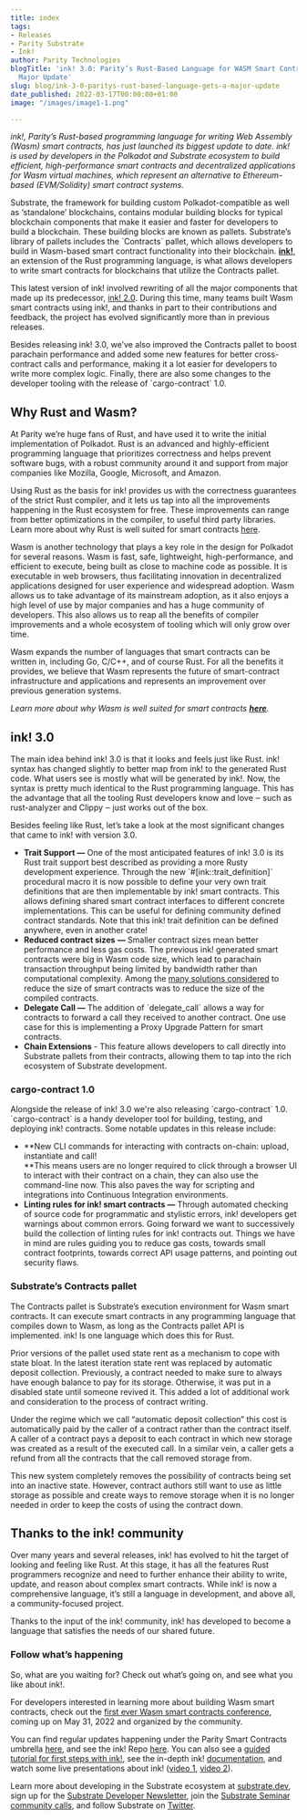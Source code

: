 ```yaml
---
title: index
tags:
- Releases
- Parity Substrate
- Ink!
author: Parity Technologies
blogTitle: 'ink! 3.0: Parity’s Rust-Based Language for WASM Smart Contracts Gets a
  Major Update'
slug: blog/ink-3-0-paritys-rust-based-language-gets-a-major-update
date_published: 2022-03-17T00:00:00+01:00
image: "/images/image1-1.png"

---
```

_ink!, Parity’s Rust-based programming language for writing Web Assembly (Wasm) smart contracts, has just launched its biggest update to date. ink! is used by developers in the Polkadot and Substrate ecosystem to build efficient, high-performance smart contracts and decentralized applications for Wasm virtual machines, which represent an alternative to Ethereum-based (EVM/Solidity) smart contract systems._

Substrate, the framework for building custom Polkadot-compatible as well as ‘standalone’ blockchains, contains modular building blocks for typical blockchain components that make it easier and faster for developers to build a blockchain. These building blocks are known as pallets. Substrate’s library of pallets includes the \`Contracts\` pallet, which allows developers to build in Wasm-based smart contract functionality into their blockchain. [**ink!**](https://github.com/paritytech/ink), an extension of the Rust programming language, is what allows developers to write smart contracts for blockchains that utilize the Contracts pallet.

This latest version of ink! involved rewriting of all the major components that made up its predecessor, [ink! 2.0](https://www.parity.io/blog/write-wasm-smart-contracts-with-ink-2-0/). During this time, many teams built Wasm smart contracts using ink!, and thanks in part to their contributions and feedback, the project has evolved significantly more than in previous releases.

Besides releasing ink! 3.0, we’ve also improved the Contracts pallet to boost parachain performance and added some new features for better cross-contract calls and performance, making it a lot easier for developers to write more complex logic. Finally, there are also some changes to the developer tooling with the release of \`cargo-contract\` 1.0.

## Why Rust and Wasm?

At Parity we’re huge fans of Rust, and have used it to write the initial implementation of Polkadot. Rust is an advanced and highly-efficient programming language that prioritizes correctness and helps prevent software bugs, with a robust community around it and support from major companies like Mozilla, Google, Microsoft, and Amazon.

Using Rust as the basis for ink! provides us with the correctness guarantees of the strict Rust compiler, and it lets us tap into all the improvements happening in the Rust ecosystem for free. These improvements can range from better optimizations in the compiler, to useful third party libraries. Learn more about why Rust is well suited for smart contracts [here](https://paritytech.github.io/ink-docs/why-rust-for-smart-contracts).

Wasm is another technology that plays a key role in the design for Polkadot for several reasons. Wasm is fast, safe, lightweight, high-performance, and efficient to execute, being built as close to machine code as possible. It is executable in web browsers, thus facilitating innovation in decentralized applications designed for user experience and widespread adoption. Wasm allows us to take advantage of its mainstream adoption, as it also enjoys a high level of use by major companies and has a huge community of developers. This also allows us to reap all the benefits of compiler improvements and a whole ecosystem of tooling which will only grow over time.

Wasm expands the number of languages that smart contracts can be written in, including Go, C/C++, and of course Rust. For all the benefits it provides, we believe that Wasm represents the future of smart-contract infrastructure and applications and represents an improvement over previous generation systems. 

_Learn more about why Wasm is well suited for smart contracts_ [**_here_**](https://paritytech.github.io/ink-docs/why-webassembly-for-smart-contracts)_._

## ink! 3.0

The main idea behind ink! 3.0 is that it looks and feels just like Rust. ink! syntax has changed slightly to better map from ink! to the generated Rust code. What users see is mostly what will be generated by ink!. Now, the syntax is pretty much identical to the Rust programming language. This has the advantage that all the tooling Rust developers know and love ‒ such as rust-analyzer and Clippy ‒ just works out of the box.

Besides feeling like Rust, let’s take a look at the most significant changes that came to ink! with version 3.0.

* **Trait Support —** One of the most anticipated features of ink! 3.0 is its Rust trait support best described as providing a more Rusty development experience. Through the new \`#\[ink::trait_definition\]\` procedural macro it is now possible to define your very own trait definitions that are then implementable by ink! smart contracts. This allows defining shared smart contract interfaces to different concrete implementations. This can be useful for defining community defined contract standards. Note that this ink! trait definition can be defined anywhere, even in another crate!
* **Reduced contract sizes** **—** Smaller contract sizes mean better performance and less gas costs. The previous ink! generated smart contracts were big in Wasm code size, which lead to parachain transaction throughput being limited by bandwidth rather than computational complexity. Among the [many solutions considered](https://github.com/paritytech/substrate/issues/9354) to reduce the size of smart contracts was to reduce the size of the compiled contracts.
* **Delegate Call —** The addition of \`delegate_call\` allows a way for contracts to forward a call they received to another contract. One use case for this is implementing a Proxy Upgrade Pattern for smart contracts.
* **Chain Extensions** - This feature allows developers to call directly into Substrate pallets from their contracts, allowing them to tap into the rich ecosystem of Substrate development.

### cargo-contract 1.0

Alongside the release of ink! 3.0 we're also releasing \`cargo-contract\` 1.0. \`cargo-contract\` is a handy developer tool for building, testing, and deploying ink! contracts. Some notable updates in this release include:

* **New CLI commands for interacting with contracts on-chain: upload, instantiate and call!  
  \**This means users are no longer required to click through a browser UI to interact with their contract on a chain, they can also use the command-line now. This also paves the way for scripting and integrations into Continuous Integration environments.
* **Linting rules for ink! smart contracts —** Through automated checking of source code for programmatic and stylistic errors, ink! developers get warnings about common errors. Going forward we want to successively build the collection of linting rules for ink! contracts out. Things we have in mind are rules guiding you to reduce gas costs, towards small contract footprints, towards correct API usage patterns, and pointing out security flaws.

### Substrate’s Contracts pallet

The Contracts pallet is Substrate’s execution environment for Wasm smart contracts. It can execute smart contracts in any programming language that compiles down to Wasm, as long as the Contracts pallet API is implemented. ink! Is one language which does this for Rust.

Prior versions of the pallet used state rent as a mechanism to cope with state bloat. In the latest iteration state rent was replaced by automatic deposit collection. Previously, a contract needed to make sure to always have enough balance to pay for its storage. Otherwise, it was put in a disabled state until someone revived it. This added a lot of additional work and consideration to the process of contract writing.

Under the regime which we call “automatic deposit collection” this cost is automatically paid by the caller of a contract rather than the contract itself. A caller of a contract pays a deposit to each contract in which new storage was created as a result of the executed call. In a similar vein, a caller gets a refund from all the contracts that the call removed storage from.

This new system completely removes the possibility of contracts being set into an inactive state. However, contract authors still want to use as little storage as possible and create ways to remove storage when it is no longer needed in order to keep the costs of using the contract down.

## Thanks to the ink! community

Over many years and several releases, ink! has evolved to hit the target of looking and feeling like Rust. At this stage, it has all the features Rust programmers recognize and need to further enhance their ability to write, update, and reason about complex smart contracts. While ink! is now a comprehensive language, it’s still a language in development, and above all, a community-focused project.

Thanks to the input of the ink! community, ink! has developed to become a language that satisfies the needs of our shared future.

### Follow what’s happening

So, what are you waiting for? Check out what’s going on, and see what you like about ink!.

For developers interested in learning more about building Wasm smart contracts, check out the [first ever Wasm smart contracts conference](https://wasm-conference.com/), coming up on May 31, 2022 and organized by the community.

You can find regular updates happening under the Parity Smart Contracts umbrella [here](https://github.com/paritytech/ink/blob/master/MONTHLY_UPDATE.md), and see the ink! Repo [here](https://github.com/paritytech/ink). You can also see a [guided tutorial for first steps with ink!](https://docs.substrate.io/tutorials/v3/ink-workshop/pt1), see the in-depth ink! [documentation](https://paritytech.github.io/ink-docs), and watch some live presentations about ink! ([video 1](https://youtu.be/wbai4Do_TVY), [video 2](https://youtu.be/NrG3co6UWEg?t=7102)).

Learn more about developing in the Substrate ecosystem at [substrate.dev](https://substrate.dev/), sign up for the [Substrate Developer Newsletter](https://substrate.io/ecosystem/connect/newsletter/), join the [Substrate Seminar community calls](https://substrate.io/ecosystem/resources/seminar/), and follow Substrate on [Twitter](https://twitter.com/substrate_io).